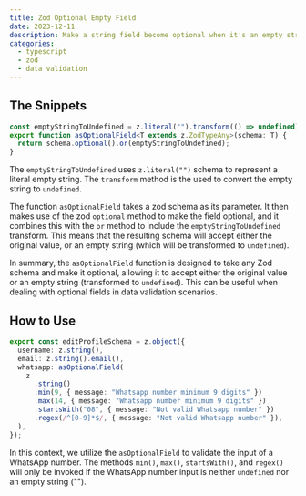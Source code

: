 ```yaml
---
title: Zod Optional Empty Field
date: 2023-12-11
description: Make a string field become optional when it's an empty string
categories:
  - typescript
  - zod
  - data validation
---
```


## The Snippets

```ts
const emptyStringToUndefined = z.literal("").transform(() => undefined);
export function asOptionalField<T extends z.ZodTypeAny>(schema: T) {
  return schema.optional().or(emptyStringToUndefined);
}
```

The `emptyStringToUndefined` uses `z.literal("")` schema to represent a literal empty string. The `transform` method is the used to convert the empty string to `undefined`.

The function `asOptionalField` takes a zod schema as its parameter. It then makes use of the zod `optional` method to make the field optional, and it combines this with the `or` method to include the `emptyStringToUndefined` transform. This means that the resulting schema will accept either the original value, or an empty string (which will be transformed to `undefined`).

In summary, the `asOptionalField` function is designed to take any Zod schema and make it optional, allowing it to accept either the original value or an empty string (transformed to `undefined`). This can be useful when dealing with optional fields in data validation scenarios.

## How to Use

```ts
export const editProfileSchema = z.object({
  username: z.string(),
  email: z.string().email(),
  whatsapp: asOptionalField(
    z
      .string()
      .min(9, { message: "Whatsapp number minimum 9 digits" })
      .max(14, { message: "Whatsapp number minimum 9 digits" })
      .startsWith("08", { message: "Not valid Whatsapp number" })
      .regex(/^[0-9]*$/, { message: "Not valid Whatsapp number" }),
  ),
});
```

In this context, we utilize the `asOptionalField` to validate the input of a WhatsApp number. The methods `min()`, `max()`, `startsWith()`, and `regex()` will only be invoked if the WhatsApp number input is neither `undefined` nor an empty string ("").
